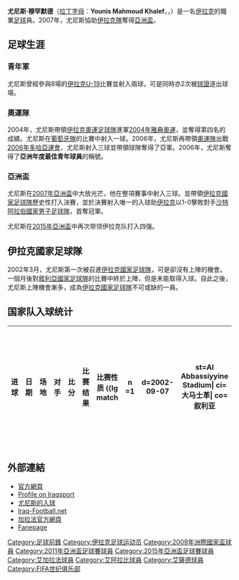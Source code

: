 {{Infobox Football biography
| playername          = 尤尼斯·穆罕默德<br >''Younis Mahmoud''
| image               = Younis Mahmoud 2011.jpg
|  image_size  = 240px
| fullname            = Younis Mahmoud Khalef
| height              = {{height|m=1.86}}
| dateofbirth         = {{birth date and age|1983|3|2}}
| countryofbirth      = {{flagicon|IRQ}} [[塔米姆省|塔米姆省]], [[基爾庫克|基爾庫克]]
| nickname            = 亞洲屠夫
| currentclub         = [[阿比爾體育會|埃尔比勒]] 
| clubnumber          = 10
| position            = [[前鋒_(足球)|前鋒]]
| youthclubs          = Al-Dibs<br />{{tsl|en|Kirkuk FC||科庫克}}
| youthyears          = 1997-1999<br />1999-2001
| years               = 2001–2003<br />2003–2004<br />2004–2006<br />2006–2011<br />2008<br />2011–2013<br />2013<br />2013<br />2015-
| clubs               = {{tsl|en|Al Talaba||塔拉巴}}<br />→ [[阿爾華達足球會|艾華達]] <br />{{tsl|en|Al-Khor||艾科爾}}<br />[[艾加拉法體育會|加拉法]]<br />→ [[多哈艾阿拉比體育俱樂部|艾阿拉比]]<br />[[艾華卡拉體育會|艾華拉]]<br />[[萨德体育俱乐部|艾薩德]]<br />[[吉達艾阿里體育會|艾阿里]]<br />[[艾比爾體育會|埃尔比勒]]
| caps(goals)         = {{0}}33 (21) <br />{{0}}26 (19)<br />{{0}}49 (38)<br />{{0}}95 (72)<br /> {{0|00}}6 {{0}}(2)<br /> {{0}}33 (14)<br /> {{0|00}}7 {{0}}(2)<br /> {{0|00}}6 {{0}}(3)<br /> {{0|00}}0 {{0}}(0)
| nationalyears       = 2001-2002<br />2002-2004<br />2002- 
| nationalteam        = 伊拉克U19<br />伊拉克U23<br />[[伊拉克國家足球隊|伊拉克]]
| nationalcaps(goals) = {{0|00}}8 {{0}}(4)<br />{{0}}38 (25)<br />131 (51)
| pcupdate            = 2015年1月12日
| ntupdate            = 2015年1月12日
}}
'''尤尼斯·穆罕默德'''（[[拉丁字母|拉丁字母]]︰'''Younis Mahmoud Khalef'''，{{lang-ar|'''يونس محمود'''}}，{{bd|1983年|3月2日|catidx=Mahmoud, Younis}}）是一名[[伊拉克|伊拉克]]的職業[[足球|足球]]員。2007年，尤尼斯協助[[伊拉克國家足球隊|伊拉克隊]]奪得[[2007年亞洲盃|亞洲盃]]。

==足球生涯==
=== 青年軍 ===
尤尼斯曾經參與8場的[[伊拉克國家足球隊|伊拉克U-19]]比賽並射入兩球，可是同時亦2次被[[球證|球證]]逐出球場。

=== 奧運隊===
2004年，尤尼斯帶領[[伊拉克國家足球隊|伊拉克奧運足球隊]]進軍[[2004年雅典奧運|2004年雅典奧運]]，並奪得第四名的成績。尤尼斯在[[葡萄牙國家足球隊|葡萄牙隊]]的比賽中射入一球。2006年，尤尼斯再帶領[[伊拉克國家足球隊|奧運隊]]出戰[[2006年多哈亞運會|2006年多哈亞運會]]，尤尼斯射入三球並帶領球隊奪得了亞軍。2006年，尤尼斯奪得了'''亞洲年度最佳青年球員'''的稱號。

===亞洲盃===
尤尼斯在[[2007年亞洲盃|2007年亞洲盃]]中大放光芒，他在整項賽事中射入三球。並帶領[[伊拉克國家足球隊|伊拉克國家足球隊]]歷史性打入決賽，並於決賽射入唯一的入球助[[伊拉克國家足球隊|伊拉克]]以1-0擊敗對手[[沙特阿拉伯國家男子足球隊|沙特阿拉伯國家男子足球隊]]，首奪冠軍。

尤尼斯在[[2015年亞洲盃|2015年亞洲盃]]中再次带领伊拉克队打入四强。

== 伊拉克國家足球隊 ==
2002年3月，尤尼斯第一次被召進[[伊拉克國家足球隊|伊拉克國家足球隊]]，可是卻沒有上陣的機會。一個月後對[[敘利亞國家足球隊|敘利亞國家足球隊]]的比賽中終於上陣，但是未能取得入球。自此之後，尤尼斯上陣機會漸多，成為[[伊拉克國家足球隊|伊拉克國家足球隊]]不可或缺的一員。

== 国家队入球统计 ==
{| class="wikitable collapsible"
|- 
! 进球 !! 日期 !! 场地 !! 对手 !! 比分 !! 比赛结果 !! 比赛性质
{{Ig match
| n =1
| d=2002-09-07
| st=Al Abbassiyyine Stadium| ci=大马士革| co=叙利亚
| o=Jordan
| sc='''2'''–1
| fr=3–2
| comp=[[2002年西亚足球锦标赛|2002年西亚足球锦标赛]]}}
{{Ig match
| n =2
| d=2003-10-08
| st=武吉贾利勒国家体育场| ci=吉隆坡| co=马来西亚
| o=Bahrain
| sc='''1'''–0
| fr=5–1
| comp=[[2004年亚洲杯外围赛|2004年亚洲杯外围赛]]}}
{{Ig match
| n =3
| d=2003-10-08
| st=武吉贾利勒国家体育场| ci=吉隆坡| co=马来西亚
| o=Bahrain
| sc='''3'''–0
| fr=5–1
| comp=[[2004年亚洲杯外围赛|2004年亚洲杯外围赛]]}}
{{Ig match
| n =4
| d=2003-10-08
| st=武吉贾利勒国家体育场| ci=吉隆坡| co=马来西亚
| o=Bahrain
| sc='''4'''–0
| fr=5–1
| comp=[[2004年亚洲杯外围赛|2004年亚洲杯外围赛]]}}
{{Ig match
| n =5
| d=2003-10-08
| st=武吉贾利勒国家体育场| ci=吉隆坡| co=马来西亚
| o=Bahrain
| sc='''5'''–1
| fr=5–1
| comp=[[2004年亚洲杯外围赛|2004年亚洲杯外围赛]]}}
{{Ig match
| n =6
| d=2003-10-20
| st=巴林国家体育场| ci=麦納麦| co=巴林
| o=Malaysia
| sc='''2'''–0
| fr=5–1
| comp=[[2004年亚洲杯外围赛|2004年亚洲杯外围赛]]}}
{{Ig match
| n =7
| d=2003-10-20
| st=巴林国家体育场| ci=麦納麦| co=巴林
| o=Malaysia
| sc='''3'''–0
| fr=5–1
| comp=[[2004年亚洲杯外围赛|2004年亚洲杯外围赛]]}}
{{Ig match
| n =8
| d=2003-10-20
| st=巴林国家体育场| ci=麦納麦| co=巴林
| o=Malaysia
| sc='''4'''–1
| fr=5–1
| comp=[[2004年亚洲杯外围赛|2004年亚洲杯外围赛]]}}
{{Ig match
| n =9
| d=2004-07-26
| st=龙泉驿足球场| ci=成都| co=中国
| o=Saudi Arabia
| sc='''2'''–1
| fr=2–1
| comp=[[2004年亚洲杯|2004年亚洲杯]]}}
{{Ig match
| n =10
| d=2004-09-08
| st=中山足球場| ci=台北| co=台湾
| o=Chinese Taipei
| sc='''4'''–1
| fr=4–1
| comp=[[2006年世界杯外围赛_(亚洲区)|2006年世界杯外围赛 (亚洲区)]]}}
{{Ig match
| n =11
| d=2005-08-07
| st=巴林国家体育场| ci=麦納麦| co=巴林
| o=Bahrain
| sc='''1'''–1
| fr=2–2
| comp=[[热身赛|热身赛]]}}
{{Ig match
| n =12
| d=2005-12-05
| st=Jassim Bin Hamad Stadium| ci=多哈| co=卡塔尔
| o=Saudi Arabia
| sc='''4'''–0
| fr=5–1
| comp=[[2005年西亚运动会|2005年西亚运动会]]}}
{{Ig match
| n =13
| d=2005-12-05
| st=Jassim Bin Hamad Stadium| ci=多哈| co=卡塔尔
| o=Saudi Arabia
| sc='''5'''–1
| fr=5–1
| comp=[[2005年西亚运动会|2005年西亚运动会]]}}
{{Ig match
| n =14
| d=2005-12-10
| st=Jassim Bin Hamad Stadium| ci=多哈| co=卡塔尔
| o=Syria
| sc='''2'''–1
| fr=2–2 (6–5 PK)
| comp=[[2005年西亚运动会|2005年西亚运动会]]}}
{{Ig match
| n =15
| d=2006-07-15
| st=Al Abbassiyyine Stadium| ci=大马士革| co=叙利亚
| o=Syria
| sc='''2'''–0
| fr=3–1
| comp=[[热身赛|热身赛]]}}
{{Ig match
| n =16
| d=2006-07-15
| st=Al Abbassiyyine Stadium| ci=大马士革| co=叙利亚
| o=Syria
| sc='''3'''–1
| fr=3–1
| comp=[[热身赛|热身赛]]}}
{{Ig match
| n =17
| d=2006-07-21
| st=King Abdullah Stadium| ci=安曼| co=约旦
| o=Jordan
| sc='''1'''–2
| fr=1–2
| comp=[[热身赛|热身赛]]}}
{{Ig match
| n =18
| d=2006-08-06
| st=King Abdullah Stadium| ci=安曼| co=约旦
| o=Jordan
| sc='''1'''–0
| fr=1–0
| comp=[[热身赛|热身赛]]}}
{{Ig match
| n =19
| d=2006-08-17
| st=King Abdullah Stadium| ci=安曼| co=约旦
| o=Palestine
| sc='''1'''–0
| fr=3–0
| comp=[[2007年亚洲杯外围赛|2007年亚洲杯外围赛]]}}
{{Ig match
| n =20
| d=2006-08-17
| st=King Abdullah Stadium| ci=安曼| co=约旦
| o=Palestine
| sc='''2'''–0
| fr=3–0
| comp=[[2007年亚洲杯外围赛|2007年亚洲杯外围赛]]}}
{{Ig match
| n =21
| d=2006-10-11
| st=Khalifa Bin Zayed Stadium| ci=艾因| co=阿联酋
| o=Singapore
| sc='''1'''–1
| fr=4–2
| comp=[[2007年亚洲杯外围赛|2007年亚洲杯外围赛]]}}
{{Ig match
| n =22
| d=2006-10-11
| st=Khalifa Bin Zayed Stadium| ci=艾因| co=阿联酋
| o=Singapore
| sc='''3'''–2
| fr=4–2
| comp=[[2007年亚洲杯外围赛|2007年亚洲杯外围赛]]}}
{{Ig match
| n =23
| d=2007-06-22
| st=国际体育场| ci=安曼| co=约旦
| o=Syria
| sc='''1'''–0
| fr=3–0
| comp=[[2007年西亚足球锦标赛|2007年西亚足球锦标赛]]}}
{{Ig match
| n =24
| d=2007-07-07
| st=拉加曼加拉体育场| ci=曼谷| co=泰国
| o=Thailand
| sc='''1'''–1
| fr=1–1
| comp=[[2007年亚洲杯足球赛|2007年亚洲杯足球赛]]}}
{{Ig match
| n =25
| d=2007-07-21
| st=拉加曼加拉体育场| ci=曼谷| co=泰国
| o=Vietnam
| sc='''1'''–0
| fr=2–0
| comp=[[2007年亚洲杯足球赛|2007年亚洲杯足球赛]]}}
{{Ig match
| n =26
| d=2007-07-21
| st=拉加曼加拉体育场| ci=曼谷| co=泰国
| o=Vietnam
| sc='''2'''–0
| fr=2–0
| comp=[[2007年亚洲杯足球赛|2007年亚洲杯足球赛]]}}
{{Ig match
| n =27
| d=2007-07-29
| st=格罗拉蓬卡诺体育场| ci=雅加达| co=印度尼西亚
| o=Saudi Arabia
| sc='''1'''–0
| fr=1–0
| comp=[[2007年亚洲杯足球赛|2007年亚洲杯足球赛]]}}
{{Ig match
| n =28
| d=2009-01-04
| st= 苏丹卡布斯综合运动场| ci=马斯喀特| co=安曼
| o=Bahrain
| sc='''1'''–2
| fr=1–3
| comp=[[2009年海湾国家杯|2009年海湾国家杯]]}}
{{Ig match
| n =29
| d=2009-07-10
| st= Franso Hariri Stadium| ci= 阿尔比尔| co=伊拉克
| o=Palestine
| sc='''2'''–0
| fr=3–0
| comp=[[热身赛|热身赛]]}}
{{Ig match
| n =30
| d=2010-11-17
| st= Al-Nahyan Stadium| ci=阿布扎比| co=阿联酋
| o=Kuwait
| sc='''1'''–0
| fr=1–1
| comp=[[热身赛|热身赛]]}}
{{Ig match
| n =31
| d=2010-12-28
| st= Prince Mohamed bin Fahd Stadium| ci= 达曼| co=沙特阿拉伯
| o=KSA
| sc='''1'''–0
| fr=1–0
| comp=[[热身赛|热身赛]]}}
{{Ig match
| n =32
| d=2011-01-02
| st= Grand Hamad Stadium| ci= 多哈| co=卡塔尔
| o=China
| sc='''1'''–1
| fr=2–3
| comp=[[热身赛|热身赛]]}}
{{Ig match
| n =33
| d=2011-01-02
| st= Grand Hamad Stadium| ci= 多哈| co=卡塔尔
| o=China
| sc='''2'''–1
| fr=2–3
| comp=[[热身赛|热身赛]]}}
{{Ig match
| n =34
| d=2011-01-11
| st= Ahmed bin Ali Stadium| ci= 赖扬| co=卡塔尔
| o=Iran
| sc='''1'''–0
| fr=1–2
| comp=[[2011年亚洲杯足球赛|2011年亚洲杯足球赛]]}}
{{Ig match
| n =35
| d=2011-09-06
| st= 惹兰勿刹体育场| ci=加冷| co=新加坡
| o=Singapore
| sc='''2'''–0
| fr=2–0
| comp=[[2014年世界杯外围赛_(亚洲区)|2014年世界杯外围赛 (亚洲区)]]}}
{{Ig match
| n =36
| d=2011-10-11
| st= 体育场| ci=深圳| co=中国
| o=China
| sc='''1'''–0
| fr=1–0
| comp=[[2014年世界杯外围赛_(亚洲区)|2014年世界杯外围赛 (亚洲区)]]}}
{{Ig match
| n =37
| d=2011-11-11
| st= Grand Hamad Stadium| ci= 多哈| co=卡塔尔
| o=China
| sc='''1'''–0
| fr=1–0
| comp=[[2014年世界杯外围赛_(亚洲区)|2014年世界杯外围赛 (亚洲区)]]}}
{{Ig match
| n =38
| d=2012-02-29
| st= Grand Hamad Stadium| ci= 多哈| co=卡塔尔
| o=Singapore
| sc='''2'''–0
| fr=7–1
| comp=[[2014年世界杯外围赛_(亚洲区)|2014年世界杯外围赛 (亚洲区)]]}}
{{Ig match
| n =39
| d=2012-02-29
| st= Grand Hamad Stadium| ci= 多哈| co=卡塔尔
| o=Singapore
| sc='''6'''–1
| fr=7–1
| comp=[[2014年世界杯外围赛_(亚洲区)|2014年世界杯外围赛 (亚洲区)]]}}
{{Ig match
| n =40
| d=2012-02-29
| st= Grand Hamad Stadium| ci= 多哈| co=卡塔尔
| o=Singapore
| sc='''7'''–1
| fr=7–1
| comp=[[2014年世界杯外围赛_(亚洲区)|2014年世界杯外围赛 (亚洲区)]]}}
{{Ig match
| n =41
| d=2012-06-12
| st= Grand Hamad Stadium| ci= 多哈| co=卡塔尔
| o=Oman
| sc='''1'''–1
| fr=1–1
| comp=[[2014年世界杯外围赛_(亚洲区)|2014年世界杯外围赛 (亚洲区)]]}}
{{Ig match
| n =42
| d=2012-12-30
| st= Al Nahyan Stadium| ci=阿布扎比| co=阿联酋
| o=Tunisia
| sc='''1'''–2
| fr=1–2
| comp=[[热身赛|热身赛]]}}	
{{Ig match	 	
| n =43
| d=2013-01-15
| st= 国际体育场| ci=里法| co=巴林
| o=Bahrain
| sc='''1'''–0
| fr=1–1 (4–2 PK)
| comp=[[2013年海湾国家杯|2013年海湾国家杯]]}}
{{Ig match
| n =44
| d=2013-01-18
| st= 国际体育场| ci=里法| co=巴林
| o=United Arab Emirates
| sc='''1'''–1
| fr=1–2
| comp=[[2013年海湾国家杯|2013年海湾国家杯]]}}
{{Ig match
| n =45
| d=2013-02-06
| st= Al-Rashid Stadium| ci=迪拜| co=阿联酋
| o=Indonesia
| sc='''1'''–0
| fr=1–0
| comp=[[2015年亚洲杯外围赛|2015年亚洲杯外围赛]]}}
{{Ig match
| n =46
| d=2013-03-26
| st= Al-Shaab Stadium| ci=巴格达| co=伊拉克
| o=Syria
| sc='''1'''–0
| fr=2–1
| comp=[[热身赛|热身赛]]}}
{{Ig match
| n =47
| d=2013-10-06
| st= Camille Chamoun Sports City Stadium| ci=贝鲁特| co=黎巴嫩
| o=Yemen
| sc='''3'''–1
| fr=3–2
| comp=[[热身赛|热身赛]]}}
{{Ig match
| n =48
| d=2013-11-15
| st= Prince Mohamed bin Fahd Stadium| ci=达曼| co=沙特阿拉伯
| o=Saudi Arabia
| sc='''1'''–1
| fr=1–2
| comp=[[2015年亚洲杯外围赛|2015年亚洲杯外围赛]]}}
{{Ig match
| n =49
| d=2014-03-05
| st= 沙迦体育场 | ci=沙迦| co=阿联酋
| o=China
| sc='''1'''–0
| fr=3–1
| comp=[[2015年亚洲杯外围赛|2015年亚洲杯外围赛]]}}
{{Ig match
| n =50
| d=2014-03-05
| st= 沙迦体育场 | ci=沙迦| co=阿联酋
| o=China
| sc='''2'''–0
| fr=3–1
| comp=[[2015年亚洲杯外围赛|2015年亚洲杯外围赛]]}}
|}

==外部連結==
*[http://www.younismahmoud.com/ 官方網頁] {{Wayback|url=http://www.younismahmoud.com/ |date=20080519043339 }}
*[http://www.iraqsport.com/imgdb/displayimage.php?album=4&pos=17 Profile on Iraqsport] {{Wayback|url=http://www.iraqsport.com/imgdb/displayimage.php?album=4&pos=17 |date=20051124082804 }}
*[http://www.youtube.com/results?search_query=Younis+mahmoud/ 尤尼斯的入球]
*[https://web.archive.org/web/20080531160954/http://www.iraq-football.net/ntp.html Iraq-Football.net]
*[http://www.algharafa.com/ 加拉法官方網頁] {{Wayback|url=http://www.algharafa.com/ |date=20170727040141 }}
*[https://web.archive.org/web/20090422204134/http://www.bws-horgen.ch/sch/samyan/ Fanepage]

{{start box}}
{{s-awards}}
{{succession box|
 before={{flagicon|Qatar}} Khalfan Ibrahim|
 title=阿拉伯足球先生|
 years=2007年|
 after= ''現任''|
}}
{{succession box|
 before={{flagicon|Iraq}} [[纳沙特·阿克拉姆|纳沙特·阿克拉姆]]|
 title=伊拉克足球先生|
 years=2007年|
 after= {{flagicon|Iraq}} [[纳沙特·阿克拉姆|纳沙特·阿克拉姆]]|
}}
{{succession box|
 before={{flagicon|Japan}} [[中村俊輔|中村俊輔]]|
 title=[[亞洲盃足球賽#最有價值球員獎|亞洲盃最有價值球員]]|
 years=2007年|
 after={{flagicon|Japan}} [[本田圭佑|本田圭佑]] |
}}
{{succession box|
 before={{flagicon|Bahrain}} [[胡貝爾|胡貝爾]]<br> {{flagicon|IRN}}[[阿里·卡利美|阿里·卡利美]]|
 title= [[亞洲盃足球賽#神射手|亞洲盃神射手]]|
 years= 2007年|
 after= {{flagicon|KOR}} [[具滋哲|具滋哲]]|
}}
{{end box}}

{{DEFAULTSORT:Mahmoud, Younis}}
[[Category:足球前鋒|Category:足球前鋒]]
[[Category:伊拉克足球运动员|Category:伊拉克足球运动员]]
[[Category:2009年洲際國家盃球員|Category:2009年洲際國家盃球員]]
[[Category:2011年亞洲盃足球賽球員|Category:2011年亞洲盃足球賽球員]]
[[Category:2015年亞洲盃足球賽球員|Category:2015年亞洲盃足球賽球員]]
[[Category:艾加拉法球員|Category:艾加拉法球員]]
[[Category:艾阿拉比球員|Category:艾阿拉比球員]]
[[Category:艾薩德球員|Category:艾薩德球員]]
[[Category:FIFA世纪俱乐部|Category:FIFA世纪俱乐部]]